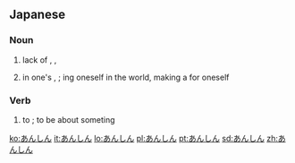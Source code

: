 ==Japanese==

===Noun===
{{ja-noun}}

# {{ja-def|安心}} lack of {{l|en|worry}}, {{l|en|relief}}, {{l|en|peace of mind}}
# {{ja-def|安身}} {{l|en|ease}} in one's {{l|en|body}}, {{l|en|relaxation}}; {{l|en|establish}}ing oneself in the world, making a {{l|en|career}} for oneself

===Verb===
{{ja-verb-suru}}

# {{ja-def|安心}} to {{l|en|relax}}; to be {{l|en|relieved}} about someting

[[ko:あんしん]]
[[it:あんしん]]
[[lo:あんしん]]
[[pl:あんしん]]
[[pt:あんしん]]
[[sd:あんしん]]
[[zh:あんしん]]